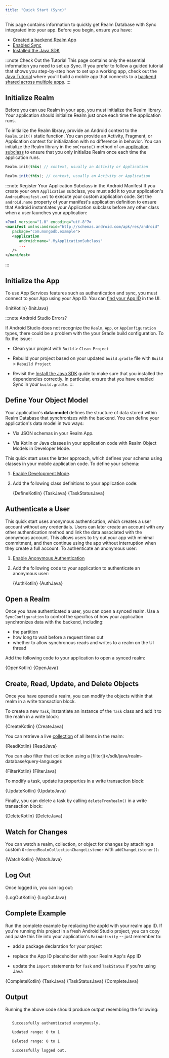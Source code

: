 ```yaml
---
title: "Quick Start (Sync)"
---
```



This page contains information to quickly get Realm Database with Sync
integrated into your app. Before you begin, ensure you have:

- [Created a backend Realm App](https://www.mongodb.com/docs/realm/manage-apps/create/create-with-realm-ui/#std-label-create-a-realm-app)
- [Enabled Sync](https://www.mongodb.com/docs/realm/sync/configure/enable-sync/#std-label-enable-sync)
- [Installed the Java SDK](/sdk/java/install)

:::note Check Out the Tutorial
This page contains only the essential information you need to set up Sync.
If you prefer to follow a guided tutorial that shows you step-by-step
how to set up a working app, check out the
[Java Tutorial](https://www.mongodb.com/docs/realm/tutorial/java-sdk/#std-label-java-sdk-tutorial)
where you'll build a mobile app that connects to a
[backend shared across multiple apps](https://www.mongodb.com/docs/realm/tutorial/realm-app/#std-label-tutorial-task-tracker-create-realm-app).
:::

## Initialize Realm

Before you can use Realm in your app, you must initialize the Realm
library. Your application should initialize Realm just once each time
the application runs.

To initialize the Realm library, provide an Android context to the
`Realm.init()` static function. You can provide an Activity, Fragment,
or Application context for initialization with no difference in behavior.
You can initialize the Realm library in the `onCreate()` method of an
[application subclass](https://developer.android.com/reference/android/app/Application)
to ensure that you only initialize Realm once each time the application
runs.

<Tabs groupId="java-sdk-languages">
  <TabItem value="kotlin" label="Kotlin">

```kotlin
Realm.init(this) // context, usually an Activity or Application
```

  </TabItem>
  <TabItem value="java" label="Java">

```java
Realm.init(this); // context, usually an Activity or Application
```

  </TabItem>
</Tabs>

:::note Register Your Application Subclass in the Android Manifest
If you create your own `Application` subclass, you must add it to your
application's `AndroidManifest.xml` to execute your custom application
code. Set the `android.name` property of your manifest's application
definition to ensure that Android instantiates your Application subclass
before any other class when a user launches your application:

```xml
<?xml version="1.0" encoding="utf-8"?>
<manifest xmlns:android="http://schemas.android.com/apk/res/android"
   package="com.mongodb.example">
   <application
      android:name=".MyApplicationSubclass"
      ...
   />
</manifest>
```

:::

## Initialize the App

To use App Services features such as authentication and sync, you must
connect to your App using your App ID. You can
[find your App ID](https://www.mongodb.com/docs/realm/get-started/find-your-project-or-app-id/)
in the UI.

<Tabs groupId="java-sdk-languages">
  <TabItem value="kotlin" label="Kotlin">
    <CodeBlock language="kotlin">{InitKotlin}</CodeBlock>
  </TabItem>
  <TabItem value="java" label="Java">
    <CodeBlock language="java">{InitJava}</CodeBlock>
  </TabItem>
</Tabs>

:::note Android Studio Errors?

If Android Studio does not recognize the `Realm`, `App`, or
`AppConfiguration` types, there could be a problem with the
your Gradle build configuration. To fix the issue:

- Clean your project with `Build` > `Clean Project`

- Rebuild your project based on your updated `build.gradle` file
  with `Build` > `Rebuild Project`

- Revisit the [Install the Java SDK](/sdk/java/install)
  guide to make sure that you installed the dependencies correctly. In
  particular, ensure that you have enabled Sync in your `build.gradle`.
  :::

## Define Your Object Model

Your application's **data model** defines the structure of data
stored within Realm Database that synchronizes with the backend.
You can define your application's data model in two ways:

- Via JSON schemas in your Realm App.

- Via Kotlin or Java classes in your application code with
  Realm Object Models in Developer Mode.

This quick start uses the latter approach, which defines your schema
using classes in your mobile application code. To define your schema:

1. [Enable Development Mode](https://www.mongodb.com/docs/realm/sync/data-model/development-mode/#std-label-enable-development-mode).

1. Add the following class definitions to your application code:

   <Tabs groupId="java-sdk-languages">
     <TabItem value="kotlin" label="Kotlin">
       <CodeBlock language="kotlin">{DefineKotlin}</CodeBlock>
     </TabItem>
     <TabItem value="java" label="Java">
       <CodeBlock title="Task.java" language="java">
         {TaskJava}
       </CodeBlock>
       <CodeBlock title="TaskStatus.java" language="java">
         {TaskStatusJava}
       </CodeBlock>
     </TabItem>
   </Tabs>

## Authenticate a User

This quick start uses anonymous authentication, which creates a user
account without any credentials. Users can later create an account
with any other authentication method and link the data associated with
the anonymous account. This allows users to try out your app with
minimal commitment, and then continue using the app without interruption
when they create a full account. To authenticate an anonymous user:

1. [Enable Anonymous Authentication](https://www.mongodb.com/docs/realm/authentication/anonymous/#std-label-anonymous-authentication)

1. Add the following code to your application to authenticate an
   anonymous user:

   <Tabs groupId="java-sdk-languages">
     <TabItem value="kotlin" label="Kotlin">
       <CodeBlock language="kotlin">{AuthKotlin}</CodeBlock>
     </TabItem>
     <TabItem value="java" label="Java">
       <CodeBlock language="java">{AuthJava}</CodeBlock>
     </TabItem>
   </Tabs>

## Open a Realm

Once you have authenticated a user, you can open a synced realm. Use a
`SyncConfiguration` to control the specifics of how your application
synchronizes data with the backend, including:

- the partition
- how long to wait before a request times out
- whether to allow synchronous reads and writes to a realm on the
  UI thread

Add the following code to your application to open a synced realm:

<Tabs groupId="java-sdk-languages">
  <TabItem value="kotlin" label="Kotlin">
    <CodeBlock language="kotlin">{OpenKotlin}</CodeBlock>
  </TabItem>
  <TabItem value="java" label="Java">
    <CodeBlock language="java">{OpenJava}</CodeBlock>
  </TabItem>
</Tabs>

## Create, Read, Update, and Delete Objects

Once you have opened a realm, you can modify the
objects within that realm in a
write transaction block.

To create a new `Task`, instantiate an instance of the
`Task` class and add it to the realm in a write block:

<Tabs groupId="java-sdk-languages">
  <TabItem value="kotlin" label="Kotlin">
    <CodeBlock language="kotlin">{CreateKotlin}</CodeBlock>
  </TabItem>
  <TabItem value="java" label="Java">
    <CodeBlock language="java">{CreateJava}</CodeBlock>
  </TabItem>
</Tabs>

You can retrieve a live [collection](/sdk/java/realm-database/schemas/data-types/collections)
of all items in the realm:

<Tabs groupId="java-sdk-languages">
  <TabItem value="kotlin" label="Kotlin">
    <CodeBlock language="kotlin">{ReadKotlin}</CodeBlock>
  </TabItem>
  <TabItem value="java" label="Java">
    <CodeBlock language="java">{ReadJava}</CodeBlock>
  </TabItem>
</Tabs>

You can also filter that collection using a
[filter](</sdk/java/realm-database/query-language):

<Tabs groupId="java-sdk-languages">
  <TabItem value="kotlin" label="Kotlin">
    <CodeBlock language="kotlin">{FilterKotlin}</CodeBlock>
  </TabItem>
  <TabItem value="java" label="Java">
    <CodeBlock language="java">{FilterJava}</CodeBlock>
  </TabItem>
</Tabs>

To modify a task, update its properties in a write transaction block:

<Tabs groupId="java-sdk-languages">
  <TabItem value="kotlin" label="Kotlin">
    <CodeBlock language="kotlin">{UpdateKotlin}</CodeBlock>
  </TabItem>
  <TabItem value="java" label="Java">
    <CodeBlock language="java">{UpdateJava}</CodeBlock>
  </TabItem>
</Tabs>

Finally, you can delete a task by calling `deleteFromRealm()`
in a write transaction block:

<Tabs groupId="java-sdk-languages">
  <TabItem value="kotlin" label="Kotlin">
    <CodeBlock language="kotlin">{DeleteKotlin}</CodeBlock>
  </TabItem>
  <TabItem value="java" label="Java">
    <CodeBlock language="java">{DeleteJava}</CodeBlock>
  </TabItem>
</Tabs>

## Watch for Changes

You can watch a realm, collection, or object for changes
by attaching a custom `OrderedRealmCollectionChangeListener` with
`addChangeListener()`:

<Tabs groupId="java-sdk-languages">
  <TabItem value="kotlin" label="Kotlin">
    <CodeBlock language="kotlin">{WatchKotlin}</CodeBlock>
  </TabItem>
  <TabItem value="java" label="Java">
    <CodeBlock language="java">{WatchJava}</CodeBlock>
  </TabItem>
</Tabs>

## Log Out

Once logged in, you can log out:

<Tabs groupId="java-sdk-languages">
  <TabItem value="kotlin" label="Kotlin">
    <CodeBlock language="kotlin">{LogOutKotlin}</CodeBlock>
  </TabItem>
  <TabItem value="java" label="Java">
    <CodeBlock language="java">{LogOutJava}</CodeBlock>
  </TabItem>
</Tabs>

## Complete Example

Run the complete example by replacing the appId with your realm app ID.
If you're running this project in a fresh Android Studio project, you can
copy and paste this file into your application's `MainActivity` -- just
remember to:

- add a package declaration for your project

- replace the App ID placeholder with your Realm App's App ID

- update the `import` statements for `Task` and `TaskStatus` if
  you're using Java

<Tabs groupId="java-sdk-languages">
  <TabItem value="kotlin" label="Kotlin">
    <CodeBlock language="kotlin">{CompleteKotlin}</CodeBlock>
  </TabItem>
  <TabItem value="java" label="Java">
    <CodeBlock title="Task.java" language="java">
      {TaskJava}
    </CodeBlock>
    <CodeBlock title="TaskStatus.java" language="java">
      {TaskStatusJava}
    </CodeBlock>
    <CodeBlock title="MainActivity.java" language="java">
      {CompleteJava}
    </CodeBlock>
  </TabItem>
</Tabs>

## Output

Running the above code should produce output resembling the following:

```sh

   Successfully authenticated anonymously.

   Updated range: 0 to 1

   Deleted range: 0 to 1

   Successfully logged out.
```

